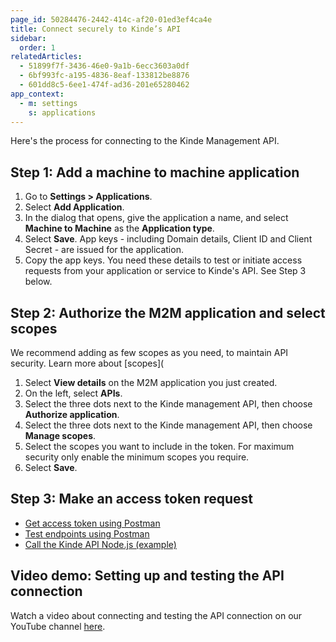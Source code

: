 ```yaml
---
page_id: 50284476-2442-414c-af20-01ed3ef4ca4e
title: Connect securely to Kinde’s API
sidebar:
  order: 1
relatedArticles:
  - 51899f7f-3436-46e0-9a1b-6ecc3603a0df
  - 6bf993fc-a195-4836-8eaf-133812be8876
  - 601dd8c5-6ee1-474f-ad36-201e65280462
app_context:
  - m: settings
    s: applications
---
```


Here's the process for connecting to the Kinde Management API.

## Step 1: Add a machine to machine application

1. Go to **Settings > Applications**.
2. Select **Add Application**.
3. In the dialog that opens, give the application a name, and select **Machine to Machine** as the **Application type**.
4. Select **Save**. App keys - including Domain details, Client ID and Client Secret - are issued for the application. 
5. Copy the app keys. You need these details to test or initiate access requests from your application or service to Kinde's API. See Step 3 below.

## Step 2: Authorize the M2M application and select scopes

We recommend adding as few scopes as you need, to maintain API security. Learn more about [scopes](

1. Select **View details** on the M2M application you just created. 
2. On the left, select **APIs**.
3. Select the three dots next to the Kinde management API, then choose **Authorize application**.
4. Select the three dots next to the Kinde management API, then choose **Manage scopes**. 
5. Select the scopes you want to include in the token. For maximum security only enable the minimum scopes you require. 
6. Select **Save**.

## Step 3: Make an access token request

- [Get access token using Postman](/developer-tools/kinde-api/access-token-for-api/)
- [Test endpoints using Postman](/developer-tools/kinde-api/access-token-for-api/)
- [Call the Kinde API Node.js (example)](/developer-tools/kinde-api/api-example-node/)

## Video demo: Setting up and testing the API connection

Watch a video about connecting and testing the API connection on our YouTube channel [here](https://www.youtube.com/watch?v=xJCj0IeoB5g).

